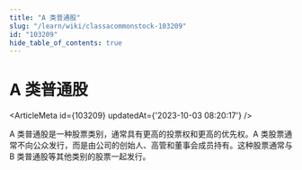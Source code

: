 ```yaml
---
title: "A 类普通股"
slug: "/learn/wiki/classacommonstock-103209"
id: "103209"
hide_table_of_contents: true
---
```



# A 类普通股

<ArticleMeta id={103209} updatedAt={'2023-10-03 08:20:17'} />
<div className='border-solid border-b border-t-0 my-4 border-[var(--ifm-color-gray-300)]' />

A 类普通股是一种股票类别，通常具有更高的投票权和更高的优先权。A 类股票通常不向公众发行，而是由公司的创始人、高管和董事会成员持有。这种股票通常与 B 类普通股等其他类别的股票一起发行。
